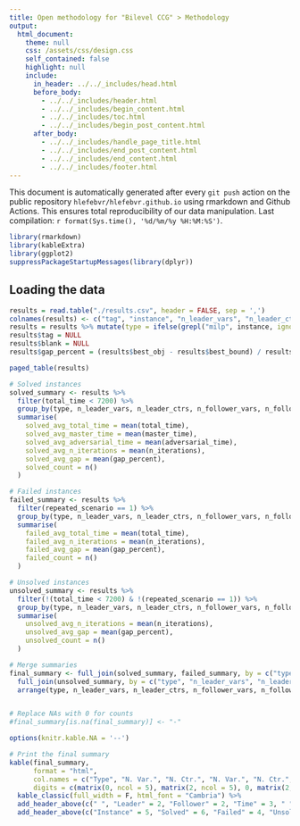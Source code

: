 ```yaml
---
title: Open methodology for "Bilevel CCG" > Methodology
output: 
  html_document:
    theme: null
    css: /assets/css/design.css
    self_contained: false
    highlight: null
    include:
      in_header: ../../_includes/head.html
      before_body: 
        - ../../_includes/header.html
        - ../../_includes/begin_content.html
        - ../../_includes/toc.html
        - ../../_includes/begin_post_content.html
      after_body: 
        - ../../_includes/handle_page_title.html
        - ../../_includes/end_post_content.html
        - ../../_includes/end_content.html
        - ../../_includes/footer.html
---
```


<div class="warning">This document is automatically generated after every `git push` action on the public repository `hlefebvr/hlefebvr.github.io` using rmarkdown and Github Actions. This ensures total reproducibility of our data manipulation. Last compilation: `r format(Sys.time(), '%d/%m/%y %H:%M:%S')`.</div>


```r
library(rmarkdown)
library(kableExtra)
library(ggplot2)
suppressPackageStartupMessages(library(dplyr))
```

## Loading the data

```r
results = read.table("./results.csv", header = FALSE, sep = ',')
colnames(results) <- c("tag", "instance", "n_leader_vars", "n_leader_ctrs", "n_follower_vars", "n_follower_ctrs", "n_uncertainty_vars", "n_uncertainty_ctrs", "n_second_stage_vars", "n_second_stage_ctrs", "total_time", "master_time", "adversarial_time", "best_bound", "best_obj", "n_iterations", "repeated_scenario", "blank")
results = results %>% mutate(type = ifelse(grepl("milp", instance, ignore.case = TRUE), "MILP", "NLP"))
results$tag = NULL
results$blank = NULL
results$gap_percent = (results$best_obj - results$best_bound) / results$best_obj * 100
```

```r
paged_table(results)
```

```r
# Solved instances
solved_summary <- results %>%
  filter(total_time < 7200) %>%
  group_by(type, n_leader_vars, n_leader_ctrs, n_follower_vars, n_follower_ctrs) %>%
  summarise(
    solved_avg_total_time = mean(total_time),
    solved_avg_master_time = mean(master_time),
    solved_avg_adversarial_time = mean(adversarial_time),
    solved_avg_n_iterations = mean(n_iterations),
    solved_avg_gap = mean(gap_percent),
    solved_count = n()
  )

# Failed instances
failed_summary <- results %>%
  filter(repeated_scenario == 1) %>%
  group_by(type, n_leader_vars, n_leader_ctrs, n_follower_vars, n_follower_ctrs) %>%
  summarise(
    failed_avg_total_time = mean(total_time),
    failed_avg_n_iterations = mean(n_iterations),
    failed_avg_gap = mean(gap_percent),
    failed_count = n()
  )

# Unsolved instances
unsolved_summary <- results %>%
  filter(!(total_time < 7200) & !(repeated_scenario == 1)) %>%
  group_by(type, n_leader_vars, n_leader_ctrs, n_follower_vars, n_follower_ctrs) %>%
  summarise(
    unsolved_avg_n_iterations = mean(n_iterations),
    unsolved_avg_gap = mean(gap_percent),
    unsolved_count = n()
  )

# Merge summaries
final_summary <- full_join(solved_summary, failed_summary, by = c("type", "n_leader_vars", "n_leader_ctrs", "n_follower_vars", "n_follower_ctrs")) %>%
  full_join(unsolved_summary, by = c("type", "n_leader_vars", "n_leader_ctrs", "n_follower_vars", "n_follower_ctrs")) %>%
  arrange(type, n_leader_vars, n_leader_ctrs, n_follower_vars, n_follower_ctrs)


# Replace NAs with 0 for counts
#final_summary[is.na(final_summary)] <- "-"

options(knitr.kable.NA = '--')

# Print the final summary
kable(final_summary, 
      format = "html",
      col.names = c("Type", "N. Var.", "N. Ctr.", "N. Var.", "N. Ctr.", "Total", "Master", "Separation", "N. Iterations", "Gap (%)", "Count", "Total", "N. Iterations", "Gap (%)", "Count", "N. Iterations", "Gap (%)", "Count"),
      digits = c(matrix(0, ncol = 5), matrix(2, ncol = 5), 0, matrix(2, ncol = 3), 0, matrix(2, ncol = 2), 0)) %>%
  kable_classic(full_width = F, html_font = "Cambria") %>%
  add_header_above(c(" ", "Leader" = 2, "Follower" = 2, "Time" = 3, " " = 3, "Time", " " = 6)) %>%
  add_header_above(c("Instance" = 5, "Solved" = 6, "Failed" = 4, "Unsolved" = 3))

```